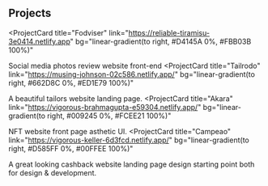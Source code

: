 ## Projects

<ProjectCard
  title="Fodviser"
  link="https://reliable-tiramisu-3e0414.netlify.app"
  bg="linear-gradient(to right, #D4145A 0%, #FBB03B 100%)"
>
  Social media photos review website front-end
</ProjectCard>
<ProjectCard
  title="Tailrodo"
  link="https://musing-johnson-02c586.netlify.app/"
  bg="linear-gradient(to right, #662D8C 0%, #ED1E79 100%)"
>
 A beautiful tailors website landing page.
</ProjectCard>
<ProjectCard
  title="Akara"
  link="https://vigorous-brahmagupta-e59304.netlify.app/"
  bg="linear-gradient(to right, #009245 0%, #FCEE21 100%)"
>
  NFT website front page asthetic UI.
</ProjectCard>
<ProjectCard
  title="Campeao"
  link="https://vigorous-keller-6d3fcd.netlify.app/"
  bg="linear-gradient(to right, #D585FF 0%, #00FFEE 100%)"
>
  A great looking cashback website landing page design
  starting point both for design & development.
</ProjectCard>
